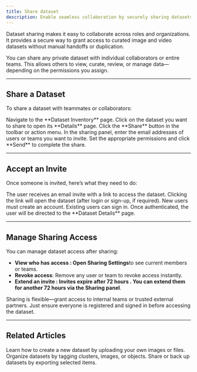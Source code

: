 ```yaml
---
title: Share dataset
description: Enable seamless collaboration by securely sharing datasets with internal teammates or external partners.
---
```


<Card title="How This Helps" icon="users">
    Dataset sharing makes it easy to collaborate across roles and organizations. It provides a secure way to grant access to curated image and video datasets without manual handoffs or duplication.
</Card>

You can share any private dataset with individual collaborators or entire teams. This allows others to view, curate, review, or manage data—depending on the permissions you assign.

---

## Share a Dataset

To share a dataset with teammates or collaborators:

<Steps>

<Step title="Go to Dataset Inventory">
Navigate to the **Dataset Inventory** page.
</Step>

<Step title="Open Dataset Details">
Click on the dataset you want to share to open its **Details** page.
</Step>

<Step title="Click 'Share'">
Click the **Share** button in the toolbar or action menu.
</Step>

<Step title="Enter Recipients">
In the sharing panel, enter the email addresses of users or teams you want to invite.
</Step>

<Step title="Send Invite">
Set the appropriate permissions and click **Send** to complete the share.
</Step>

</Steps>

---

## Accept an Invite

Once someone is invited, here’s what they need to do:

<Steps>

<Step title="Check Email">
The user receives an email invite with a link to access the dataset.
</Step>

<Step title="Click 'Accept Invite'">
Clicking the link will open the dataset (after login or sign-up, if required).
</Step>

<Step title="Log In or Sign Up">
New users must create an account. Existing users can sign in.
</Step>

<Step title="Access the Dataset">
Once authenticated, the user will be directed to the **Dataset Details** page.
</Step>

</Steps>

---

## Manage Sharing Access

You can manage dataset access after sharing:

- **View who has access **: Open** Sharing Settings**to see current members or teams.
- **Revoke access**: Remove any user or team to revoke access instantly.
- **Extend an invite **: Invites expire after** 72 hours **. You can extend them for another 72 hours via the** Sharing panel**.

<Tip>
Sharing is flexible—grant access to internal teams or trusted external partners. Just ensure everyone is registered and signed in before accessing the dataset.
</Tip>

---

## Related Articles

<CardGroup cols={3}>
  <Card title="Upload Data" icon="upload" href="https://dash.readme.com/project/visual-layer2/v1.0/docs/upload-data">
    Learn how to create a new dataset by uploading your own images or files.
  </Card>
  <Card title="Tag Items" icon="tag" href="https://dash.readme.com/project/visual-layer2/v1.0/docs/tag-items">
    Organize datasets by tagging clusters, images, or objects.
  </Card>
  <Card title="Export Data" icon="download" href="https://dash.readme.com/project/visual-layer2/v1.0/docs/export-data">
    Share or back up datasets by exporting selected items.
  </Card>
</CardGroup>
